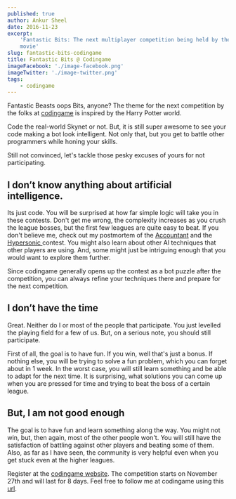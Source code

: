 ```yaml
---
published: true
author: Ankur Sheel
date: 2016-11-23
excerpt:
    'Fantastic Bits: The next multiplayer competition being held by the folks at codingame based on the Fantastic Beasts
    movie'
slug: fantastic-bits-codingame
title: Fantastic Bits @ Codingame
imageFacebook: './image-facebook.png'
imageTwitter: './image-twitter.png'
tags:
    - codingame
---
```


Fantastic Beasts oops Bits, anyone? The theme for the next competition by the folks at
[codingame](http://www.codingame.com) is inspired by the Harry Potter world.

Code the real-world Skynet or not. But, it is still super awesome to see your code making a bot look intelligent. Not
only that, but you get to battle other programmers while honing your skills.

Still not convinced, let's tackle those pesky excuses of yours for not participating.

## I don’t know anything about artificial intelligence.

Its just code. You will be surprised at how far simple logic will take you in these contests. Don't get me wrong, the
complexity increases as you crush the league bosses, but the first few leagues are quite easy to beat. If you don't
believe me, check out my postmortem of the [Accountant](accountant-codingame-ai-contest-postmortem/) and the
[Hypersonic ](hypersonic-codingame-ai-contest-postmortem/)contest. You might also learn about other AI techniques that
other players are using. And, some might just be intriguing enough that you would want to explore them further.

Since codingame generally opens up the contest as a bot puzzle after the competition, you can always refine your
techniques there and prepare for the next competition.

## I don’t have the time

Great. Neither do I or most of the people that participate. You just levelled the playing field for a few of us. But, on
a serious note, you should still participate.

First of all, the goal is to have fun. If you win, well that's just a bonus. If nothing else, you will be trying to
solve a fun problem, which you can forget about in 1 week. In the worst case, you will still learn something and be able
to adapt for the next time. It is surprising, what solutions you can come up when you are pressed for time and trying to
beat the boss of a certain league.

## But, I am not good enough

The goal is to have fun and learn something along the way. You might not win, but, then again, most of the other people
won't. You will still have the satisfaction of battling against other players and beating some of them. Also, as far as
I have seen, the community is very helpful even when you get stuck even at the higher leagues.

Register at the [codingame website](https://www.codingame.com/contests/fantastic-bits). The competition starts on
November 27th and will last for 8 days. Feel free to follow me at codingame using this
[url](https://www.codingame.com/servlet/urlinvite?u=1506970).
